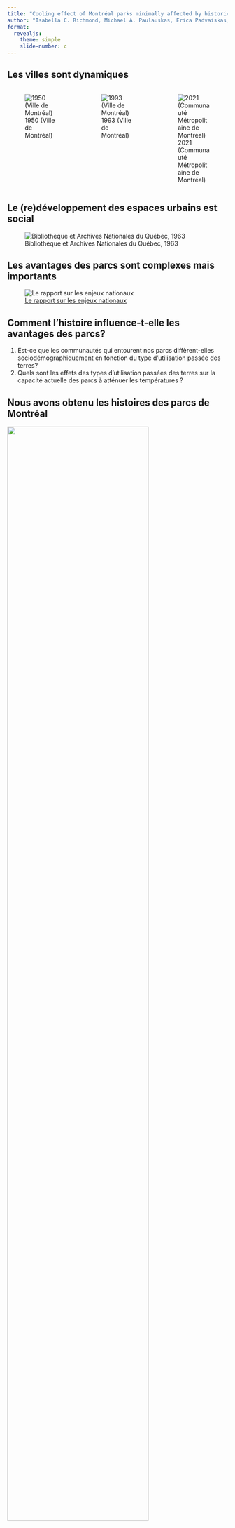 ```yaml
---
title: "Cooling effect of Montréal parks minimally affected by historical legacies"
author: "Isabella C. Richmond, Michael A. Paulauskas, Erica Padvaiskas, Laura Carolina Gonzalez Sinisterra, Kayleigh Hutt-Taylor, Alec L. Robitaille, Carly D. Ziter"
format: 
  revealjs:
    theme: simple
    slide-number: c
---
```


## Les villes sont dynamiques

::: {layout="[[-1], [1], [-1]]"}
::: columns
::: {.column width="33%"}
![1950 (Ville de Montréal)](presentation_imgs/1950_annotated.png){fig-align="left"}
:::

::: {.column width="33%"}
![1993 (Ville de Montréal)](presentation_imgs/1993_annotated.png){fig-align="center"}
:::

::: {.column width="33%"}
![2021 (Communauté Métropolitaine de Montréal)](presentation_imgs/2021_annotated.png){fig-align="right"}
:::
:::
:::

## Le (re)développement des espaces urbains est social

![Bibliothèque et Archives Nationales du Québec, 1963](presentation_imgs/metropolitan.jpg)

## Les avantages des parcs sont complexes mais importants

![[Le rapport sur les enjeux nationaux](https://changingclimate.ca/national-issues/fr/)](presentation_imgs/parkbenefits_fr.png)

## Comment l'histoire influence-t-elle les avantages des parcs?

::: incremental
1.  Est-ce que les communautés qui entourent nos parcs diffèrent-elles sociodémographiquement en fonction du type d'utilisation passée des terres?
2.  Quels sont les effets des types d'utilisation passées des terres sur la capacité actuelle des parcs à atténuer les températures ?
:::

## Nous avons obtenu les histoires des parcs de Montréal

::: r-stack
![](presentation_imgs/Parc-Angrignon-1947-mosaic.jpeg){.fragment width="80%" fig-align="center"}

![](presentation_imgs/Parc-Angrignon-2019-fr.png){.fragment width="50%" fig-align="center"}
:::

## Nous avons échantillonné des arbres et de la température dans les parcs de Montréal

![](presentation_imgs/figure_2.png){fig-align="center"}

## Le «Luxury Effect» qui entoure nos parcs

::: {layout="[[-1], [1], [-1]]"}
```r
#| echo: false
#| eval: true
#| message: false
#| warning: false

library(sf)
library(dplyr)
library(ggplot2)
library(ggmap)

parks <- read_sf('full_study_parks.gpkg')

parks <- parks %>% 
  filter(Name == "Frédéric-Back") %>% 
  st_transform(., 3347)

buffer <- st_buffer(parks, 1000) %>% 
  st_transform(., 4326) 


# API: AIzaSyDlRF5BYeskCH7qWtq13WUV5ifG9Q1kT1c
register_google(key = "AIzaSyDlRF5BYeskCH7qWtq13WUV5ifG9Q1kT1c")
satcol <- qmap(location = "Frederic-Back Park, Montreal, Quebec", zoom = 13, maptype = "satellite", source = "google") + 
  geom_sf(data = buffer, fill = NA, colour = "red", linewidth = 1, inherit.aes = F) 

print(satcol)

```
:::

-   ⬇️ visible minorities

-   ⬆️ highly educated people

-   ⬆️ incomes \*

-   ⬆️ single detached homes \*

:::

## L'effet de refroidissement est similaire pour tous les types de parcs

![](presentation_imgs/plu_temp_total.png){fig-align="center"}

## Les forêts sont similaires pour tous les types de parcs

![](presentation_imgs/plu_tree_direct.png){fig-align="center"}

## Des parcs partout! (avec une politique réfléchie et menée par la communauté)

::: columns
::: {.column width="50%"}
-   Le refroidissement a lieu dans tous les parcs

-   Le «Luxury Effect» domine à proximité des parcs

-   Les parcs qui étaient industriels ont le potentiel d'augmenter l'équité
:::

::: {.column width="50%"}
![](presentation_imgs/gent2.png){fig-align="right"}

![](presentation_imgs/gent1.png){fig-align="right"}
:::
:::

## Merci Beaucoup!

::: columns
::: {.column width="60%"}
![](presentation_imgs/ZULE_logo_green_name.png)

![](presentation_imgs/LabPhoto2022.jpg){width="70%" fig-align="center"}

:::

::: {.column width="40%"}
::: {layout="[[-1], [1], [-1]]"}
-   Les assistants de terrain

-   City of Montréal, Baie d'Urfé, Beaconsfield

-   Arrondissements de Montréal

-   Les arbres, les parcs, les stationnements
:::
:::
:::

## Des questions?

![](presentation_imgs/bigtree.jpg){fig-align="center"}

## Tree density & size drives cooling effect

![](presentation_imgs/tree_temp_direct.png){fig-align="center"}
